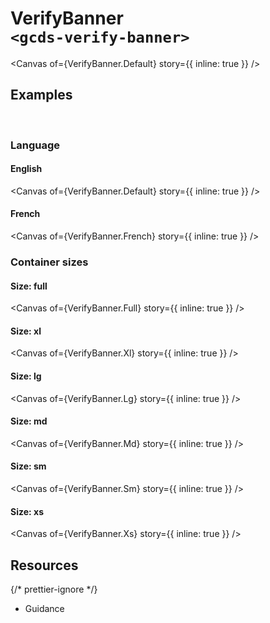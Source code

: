 
<Meta of={VerifyBanner} name="Overview" />

# VerifyBanner<br/>`<gcds-verify-banner>`

<Canvas of={VerifyBanner.Default} story={{ inline: true }} />

## Examples

<br />

### Language

#### English

<Canvas of={VerifyBanner.Default} story={{ inline: true }} />

#### French

<Canvas of={VerifyBanner.French} story={{ inline: true }} />

### Container sizes

#### Size: full

<Canvas of={VerifyBanner.Full} story={{ inline: true }} />

#### Size: xl

<Canvas of={VerifyBanner.Xl} story={{ inline: true }} />

#### Size: lg

<Canvas of={VerifyBanner.Lg} story={{ inline: true }} />

#### Size: md

<Canvas of={VerifyBanner.Md} story={{ inline: true }} />

#### Size: sm

<Canvas of={VerifyBanner.Sm} story={{ inline: true }} />

#### Size: xs

<Canvas of={VerifyBanner.Xs} story={{ inline: true }} />

## Resources

{/* prettier-ignore */}
<ul className="resources-list">
  <li>
    <gcds-link size="regular" href="https://github.com/cds-snc/gcds-components/tree/main/packages/web/src/components/gcds-verify-banner" target="_blank">Guidance</gcds-link>
  </li>
</ul>
